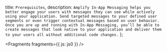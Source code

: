   title: `Prerequisites`,
  description: `Amplify In-App Messaging helps you better engage your users with messages they can see while actively using your application. Send targeted messages to your defined user segments or even trigger contextual messages based on user behavior. Once you are up and running with In-App Messaging, you’ll be able to create messages that look native to your application and deliver them to your users all without additional code changes.`
};


<Fragments fragments={{ js: js0 }} />
